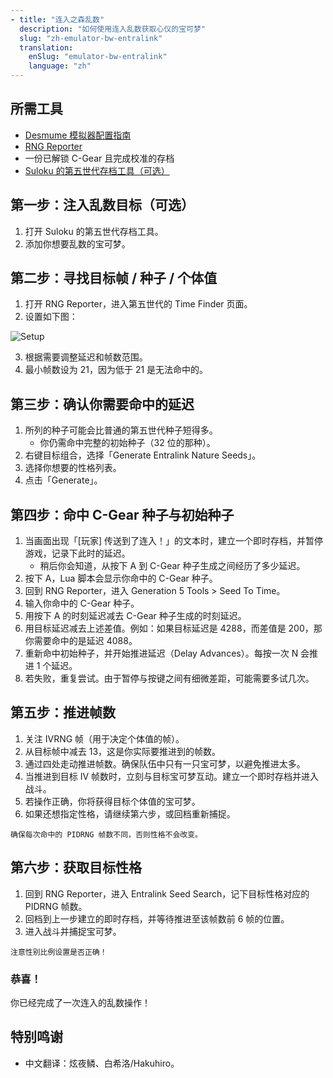 ```yaml
---
- title: "连入之森乱数"
  description: "如何使用连入乱数获取心仪的宝可梦"
  slug: "zh-emulator-bw-entralink"
  translation:
    enSlug: "emulator-bw-entralink"
    language: "zh"
---
```


## 所需工具

- [Desmume 模拟器配置指南](/desmume-setup)
- [RNG Reporter](https://github.com/Bambo-Rambo/RNGReporter)
- 一份已解锁 C-Gear 且完成校准的存档
- [Suloku 的第五世代存档工具（可选）](https://projectpokemon.org/home/forums/topic/37801-gen-5-generation-5-save-tool-entralink-medals-join-avenue-and-others-not-in-pokegen/)

## 第一步：注入乱数目标（可选）

1. 打开 Suloku 的第五世代存档工具。
2. 添加你想要乱数的宝可梦。

## 第二步：寻找目标帧 / 种子 / 个体值

1. 打开 RNG Reporter，进入第五世代的 Time Finder 页面。
2. 设置如下图：

![Setup](/images/Black-and-White/Entralink/Setup.png)

3. 根据需要调整延迟和帧数范围。
4. 最小帧数设为 21，因为低于 21 是无法命中的。

## 第三步：确认你需要命中的延迟

1. 所列的种子可能会比普通的第五世代种子短得多。
   - 你仍需命中完整的初始种子（32 位的那种）。
2. 右键目标组合，选择「Generate Entralink Nature Seeds」。
3. 选择你想要的性格列表。
4. 点击「Generate」。

## 第四步：命中 C-Gear 种子与初始种子

1. 当画面出现「[玩家] 传送到了连入！」的文本时，建立一个即时存档，并暂停游戏，记录下此时的延迟。
   - 稍后你会知道，从按下 A 到 C-Gear 种子生成之间经历了多少延迟。
2. 按下 A，Lua 脚本会显示你命中的 C-Gear 种子。
3. 回到 RNG Reporter，进入 Generation 5 Tools > Seed To Time。
4. 输入你命中的 C-Gear 种子。
5. 用按下 A 的时刻延迟减去 C-Gear 种子生成的时刻延迟。
6. 用目标延迟减去上述差值。例如：如果目标延迟是 4288，而差值是 200，那你需要命中的是延迟 4088。
7. 重新命中初始种子，并开始推进延迟（Delay Advances）。每按一次 N 会推进 1 个延迟。
8. 若失败，重复尝试。由于暂停与按键之间有细微差距，可能需要多试几次。

## 第五步：推进帧数

1. 关注 IVRNG 帧（用于决定个体值的帧）。
2. 从目标帧中减去 13，这是你实际要推进到的帧数。
3. 通过四处走动推进帧数。确保队伍中只有一只宝可梦，以避免推进太多。
4. 当推进到目标 IV 帧数时，立刻与目标宝可梦互动。建立一个即时存档并进入战斗。
5. 若操作正确，你将获得目标个体值的宝可梦。
6. 如果还想指定性格，请继续第六步，或回档重新捕捉。

```
确保每次命中的 PIDRNG 帧数不同，否则性格不会改变。
```

## 第六步：获取目标性格

1. 回到 RNG Reporter，进入 Entralink Seed Search，记下目标性格对应的 PIDRNG 帧数。
2. 回档到上一步建立的即时存档，并等待推进至该帧数前 6 帧的位置。
3. 进入战斗并捕捉宝可梦。

```
注意性别比例设置是否正确！
```

### 恭喜！

你已经完成了一次连入的乱数操作！

## 特别鸣谢

- 中文翻译：炫夜鳞、白希洛/Hakuhiro。
